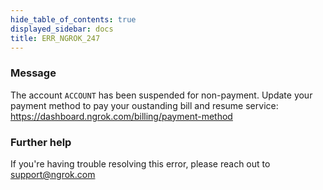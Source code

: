 ```yaml
---
hide_table_of_contents: true
displayed_sidebar: docs
title: ERR_NGROK_247
---
```


### Message

The account `ACCOUNT` has been suspended for non-payment. Update your payment method to pay your oustanding bill and resume service: https://dashboard.ngrok.com/billing/payment-method

<ErrorDetails />

### Further help

If you're having trouble resolving this error, please reach out to [support@ngrok.com](mailto:support@ngrok.com?subject=Help%20with%20ERR_NGROK_247)
